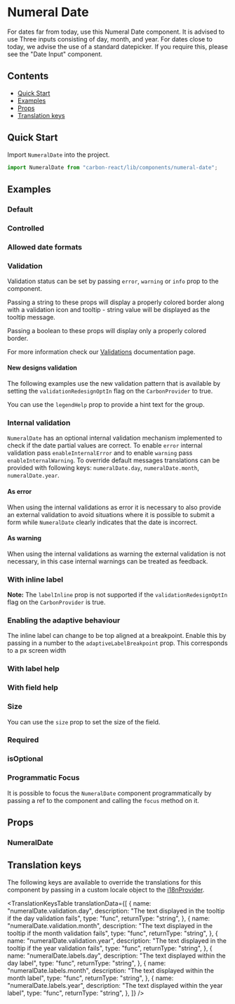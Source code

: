 

<Meta of={NumeralDateStories} />

# Numeral Date

For dates far from today, use this Numeral Date component. It is advised to use Three inputs consisting of day, month, and year.
For dates close to today, we advise the use of a standard datepicker. If you require this, please see the "Date Input" component.

## Contents

- [Quick Start](#quick-start)
- [Examples](#examples)
- [Props](#props)
- [Translation keys](#translation-keys)

## Quick Start

Import `NumeralDate` into the project.

```javascript
import NumeralDate from "carbon-react/lib/components/numeral-date";
```

## Examples

### Default

<Canvas of={NumeralDateStories.Default} />

### Controlled

<Canvas of={NumeralDateStories.Controlled} />

### Allowed date formats

<Canvas of={NumeralDateStories.AllowedDateFormats} />

### Validation

Validation status can be set by passing `error`, `warning` or `info` prop to the component.

Passing a string to these props will display a properly colored border along with a validation icon and tooltip - string value will be displayed as the tooltip message.

Passing a boolean to these props will display only a properly colored border.

For more information check our [Validations](../?path=/docs/documentation-validations--docs) documentation page.

<Canvas of={NumeralDateStories.Validation} />

#### New designs validation

The following examples use the new validation pattern that is available by setting the `validationRedesignOptIn` flag on the `CarbonProvider` to true.

You can use the `legendHelp` prop to provide a hint text for the group.

<Canvas of={NumeralDateStories.NewValidation} />

### Internal validation

`NumeralDate` has an optional internal validation mechanism implemented to check if the date partial values are correct.
To enable `error` internal validation pass `enableInternalError` and to enable `warning` pass `enableInternalWarning`.
To override default messages translations can be provided with following keys: `numeralDate.day`, `numeralDate.month`, `numeralDate.year`.

#### As error

When using the internal validations as error it is necessary to also provide an external validation to avoid situations where it is possible to submit a form while `NumeralDate` clearly indicates that the date is incorrect.

<Canvas of={NumeralDateStories.InternalValidationError} />

#### As warning

When using the internal validations as warning the external validation is not necessary, in this case internal warnings can be treated as feedback.

<Canvas of={NumeralDateStories.InternalValidationWarning} />

### With inline label

**Note:** The `labelInline` prop is not supported if the `validationRedesignOptIn` flag on the `CarbonProvider` is true. 

<Canvas of={NumeralDateStories.InlineLabel} />

### Enabling the adaptive behaviour

The inline label can change to be top aligned at a breakpoint. Enable this by passing in a number to the `adaptiveLabelBreakpoint` prop. This corresponds to a px screen width

<Canvas of={NumeralDateStories.EnablingAdaptiveBehaviour} />

### With label help

<Canvas of={NumeralDateStories.WithLabelHelp} />

### With field help

<Canvas of={NumeralDateStories.WithFieldHelp} />

### Size

You can use the `size` prop to set the size of the field.

<Canvas of={NumeralDateStories.Size} />

### Required

<Canvas of={NumeralDateStories.Required} />

### isOptional

<Canvas of={NumeralDateStories.IsOptional} />

### Programmatic Focus

It is possible to focus the `NumeralDate` component programmatically by passing a ref to the component and calling the `focus` method on it.

<Canvas of={NumeralDateStories.ProgrammaticFocus} />

## Props

### NumeralDate

<ArgTypes of={NumeralDateStories} />

## Translation keys

The following keys are available to override the translations for this component by passing in a custom locale object to the
[i18nProvider](../?path=/docs/documentation-i18n--docs).

<TranslationKeysTable
  translationData={[
    {
      name: "numeralDate.validation.day",
      description:
        "The text displayed in the tooltip if the day validation fails",
      type: "func",
      returnType: "string",
    },
    {
      name: "numeralDate.validation.month",
      description:
        "The text displayed in the tooltip if the month validation fails",
      type: "func",
      returnType: "string",
    },
    {
      name: "numeralDate.validation.year",
      description:
        "The text displayed in the tooltip if the year validation fails",
      type: "func",
      returnType: "string",
    },
        {
      name: "numeralDate.labels.day",
      description:
        "The text displayed within the day label",
      type: "func",
      returnType: "string",
    },
    {
      name: "numeralDate.labels.month",
      description:
        "The text displayed within the month label",
      type: "func",
      returnType: "string",
    },
    {
      name: "numeralDate.labels.year",
      description:
        "The text displayed within the year label",
      type: "func",
      returnType: "string",
    },
  ]}
/>
